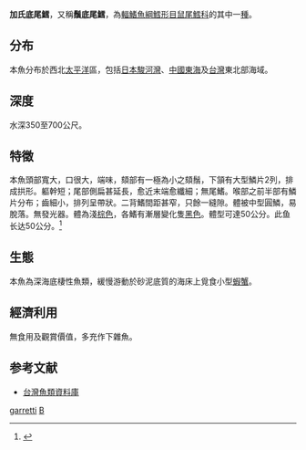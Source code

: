 {{Speciesbox 
| genus = Bathygadus
| species = garretti
| status = NE
| status_system = iucn3.1
| trend = unknow
| authority = [[Gilbert|Gilbert]] & [[Hubbs|Hubbs]], 1916<ref name='id6777'>{{cite web| url =http://www.bioinfo.cn/db05/BjdwSpecies.php?action=view&id=6777| title =加氏深海鼠鳕| work =《中国动物物种编目数据库》| publisher =中国科学院微生物研究所| author =中国科学院动物研究所| accessdate =2009-04-11| deadurl =yes| archiveurl =https://web.archive.org/web/20160305063450/http://www.bioinfo.cn/db05/BjdwSpecies.php?action=view&id=6777| archivedate =2016-03-05}}</ref>
}}
'''加氏底尾鱈'''，又稱'''鬚底尾鱈'''，為[[輻鰭魚綱|輻鰭魚綱]][[鱈形目|鱈形目]][[鼠尾鱈科|鼠尾鱈科]]的其中一[[種|種]]。

==分布==
本魚分布於西北[[太平洋|太平洋]]區，包括[[日本|日本]][[駿河灣|駿河灣]]、[[中國|中國]][[東海|東海]]及[[台灣|台灣]]東北部海域。

==深度==
水深350至700公尺。

==特徵==
本魚頭部寬大，口很大，端味，頦部有一極為小之頦鬚，下頷有大型鱗片2列，排成拱形。軀幹短；尾部側扁甚延長，愈近末端愈纖細；無尾鰭。喉部之前半部有鱗片分布；齒細小，排列呈帶狀。二背鰭間距甚窄，只餘一縫隙。體被中型圓鱗，易脫落。無發光器。體為淺[[棕色|棕色]]，各鰭有漸層變化隻[[黑色|黑色]]。體型可達50公分。此鱼长达50公分。<ref>{{Cite web |url=http://www.sinica.edu.tw/zool/zoolstud/43.1/35.pdf |title=A new species, ''Caelorinchus sheni'', and 19 new records of grenadiers (Pisces: Gadiformes: Macrouridae) from Taiwan - '''CHIOU Mei-Luen ; SHAO Kwang-Tsao ; IWAMOTO Tomio''' |accessdate=2014-07-21 |archive-date=2005-11-05 |archive-url=https://web.archive.org/web/20051105094014/http://www.sinica.edu.tw/zool/zoolstud/43.1/35.pdf |dead-url=no }}</ref>

==生態==
本魚為深海底棲性魚類，緩慢游動於砂泥底質的海床上覓食小型[[蝦|蝦]][[蟹|蟹]]。

==經濟利用==
無食用及觀賞價值，多充作下雜魚。

==参考文献==
{{reflist}}
*[http://fishdb.sinica.edu.tw/ 台灣魚類資料庫]{{Wayback|url=http://fishdb.sinica.edu.tw/ |date=20160304193340 }}
{{Taxonbar|from=Q1861709}}

[[Category:底尾鱈屬|garretti]]
[[Category:1916年描述的魚類|B]]